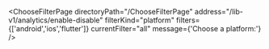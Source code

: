 


<ChooseFilterPage
    directoryPath="/ChooseFilterPage"
    address="/lib-v1/analytics/enable-disable"
    filterKind="platform"
    filters={['android','ios','flutter']}
    currentFilter="all"
    message={'Choose a platform:'}
/>
